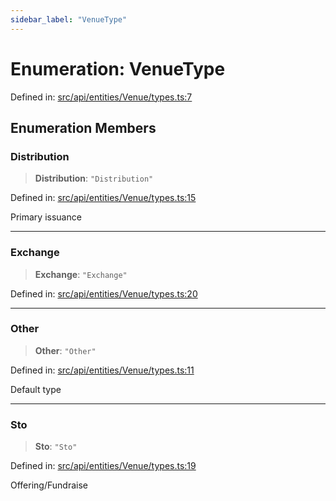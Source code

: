 ```yaml
---
sidebar_label: "VenueType"
---
```


# Enumeration: VenueType

Defined in: [src/api/entities/Venue/types.ts:7](https://github.com/PolymeshAssociation/polymesh-sdk/blob/bee6a2fe7a8ce5db42a6982e793782182cde2153/src/api/entities/Venue/types.ts#L7)

## Enumeration Members

### Distribution

> **Distribution**: `"Distribution"`

Defined in: [src/api/entities/Venue/types.ts:15](https://github.com/PolymeshAssociation/polymesh-sdk/blob/bee6a2fe7a8ce5db42a6982e793782182cde2153/src/api/entities/Venue/types.ts#L15)

Primary issuance

***

### Exchange

> **Exchange**: `"Exchange"`

Defined in: [src/api/entities/Venue/types.ts:20](https://github.com/PolymeshAssociation/polymesh-sdk/blob/bee6a2fe7a8ce5db42a6982e793782182cde2153/src/api/entities/Venue/types.ts#L20)

***

### Other

> **Other**: `"Other"`

Defined in: [src/api/entities/Venue/types.ts:11](https://github.com/PolymeshAssociation/polymesh-sdk/blob/bee6a2fe7a8ce5db42a6982e793782182cde2153/src/api/entities/Venue/types.ts#L11)

Default type

***

### Sto

> **Sto**: `"Sto"`

Defined in: [src/api/entities/Venue/types.ts:19](https://github.com/PolymeshAssociation/polymesh-sdk/blob/bee6a2fe7a8ce5db42a6982e793782182cde2153/src/api/entities/Venue/types.ts#L19)

Offering/Fundraise
